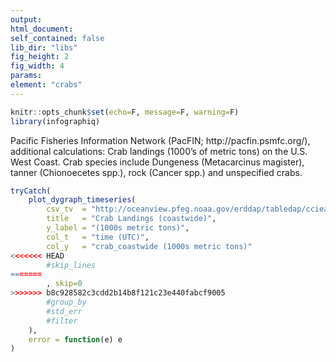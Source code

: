```yaml
---
output:
html_document:
self_contained: false
lib_dir: "libs"
fig_height: 2
fig_width: 4
params:
element: "crabs"
---
```


```r
knitr::opts_chunk$set(echo=F, message=F, warning=F)
library(infographiq)
```

<base target="_parent">
Pacific Fisheries Information Network (PacFIN;
http://pacfin.psmfc.org/), additional calculations: Crab landings (1000's of
metric tons) on the U.S. West Coast. Crab species include Dungeness
(Metacarcinus magister), tanner (Chionoecetes spp.), rock (Cancer spp.) and
unspecified crabs.


```r
tryCatch(
    plot_dygraph_timeseries(
        csv_tv  = "http://oceanview.pfeg.noaa.gov/erddap/tabledap/cciea_AC.csvp?time%2Ccrab_coastwide&time%3E=1980-01-01&time%3C=2014-01-01",
        title   = "Crab Landings (coastwide)",
        y_label = "(1000s metric tons)",
        col_t   = "time (UTC)",
        col_y   = "crab_coastwide (1000s metric tons)"
<<<<<<< HEAD
        #skip_lines
=======
        , skip=0
>>>>>>> b8c928582c3cdd2b14b8f121c23e440fabcf9005
        #group_by  
        #std_err   
        #filter
    ),
    error = function(e) e
)
```
